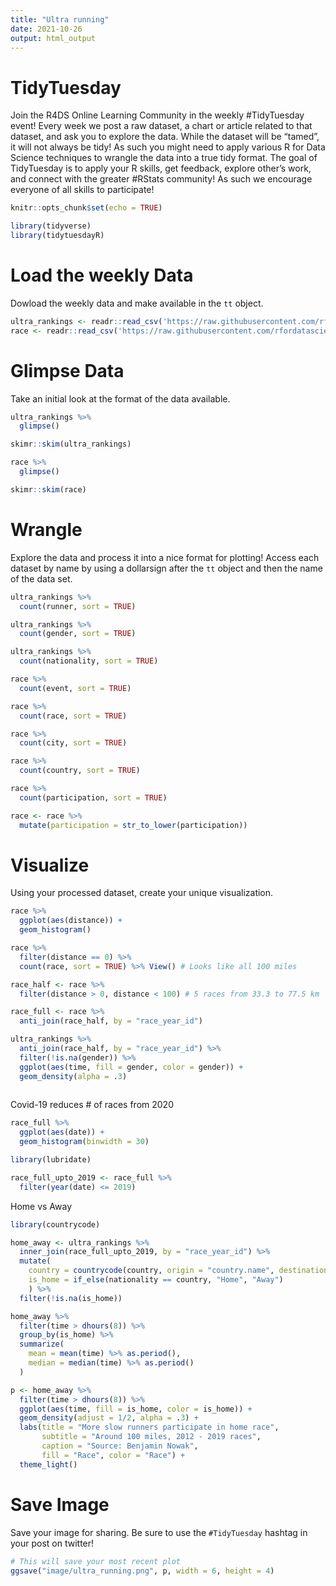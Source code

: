 ```yaml
---
title: "Ultra running"
date: 2021-10-26
output: html_output
---
```


# TidyTuesday

Join the R4DS Online Learning Community in the weekly #TidyTuesday event!
Every week we post a raw dataset, a chart or article related to that dataset, and ask you to explore the data.
While the dataset will be “tamed”, it will not always be tidy! As such you might need to apply various R for Data Science techniques to wrangle the data into a true tidy format.
The goal of TidyTuesday is to apply your R skills, get feedback, explore other’s work, and connect with the greater #RStats community!
As such we encourage everyone of all skills to participate!

```r

knitr::opts_chunk$set(echo = TRUE)

library(tidyverse)
library(tidytuesdayR)

```

# Load the weekly Data

Dowload the weekly data and make available in the `tt` object.

```r

ultra_rankings <- readr::read_csv('https://raw.githubusercontent.com/rfordatascience/tidytuesday/master/data/2021/2021-10-26/ultra_rankings.csv')
race <- readr::read_csv('https://raw.githubusercontent.com/rfordatascience/tidytuesday/master/data/2021/2021-10-26/race.csv')


```



# Glimpse Data

Take an initial look at the format of the data available.

```r

ultra_rankings %>% 
  glimpse()

skimr::skim(ultra_rankings)

race %>% 
  glimpse()

skimr::skim(race)
```

# Wrangle

Explore the data and process it into a nice format for plotting! Access each dataset by name by using a dollarsign after the `tt` object and then the name of the data set.

```r

ultra_rankings %>% 
  count(runner, sort = TRUE)

ultra_rankings %>% 
  count(gender, sort = TRUE)

ultra_rankings %>% 
  count(nationality, sort = TRUE)

race %>% 
  count(event, sort = TRUE)

race %>% 
  count(race, sort = TRUE)

race %>% 
  count(city, sort = TRUE)

race %>% 
  count(country, sort = TRUE)

race %>% 
  count(participation, sort = TRUE)

race <- race %>% 
  mutate(participation = str_to_lower(participation))

```


# Visualize

Using your processed dataset, create your unique visualization.

```r

race %>% 
  ggplot(aes(distance)) +
  geom_histogram()

race %>% 
  filter(distance == 0) %>% 
  count(race, sort = TRUE) %>% View() # Looks like all 100 miles

race_half <- race %>% 
  filter(distance > 0, distance < 100) # 5 races from 33.3 to 77.5 km

race_full <- race %>% 
  anti_join(race_half, by = "race_year_id")

ultra_rankings %>% 
  anti_join(race_half, by = "race_year_id") %>% 
  filter(!is.na(gender)) %>% 
  ggplot(aes(time, fill = gender, color = gender)) +
  geom_density(alpha = .3)
  
```

Covid-19 reduces # of races from 2020

```r

race_full %>% 
  ggplot(aes(date)) +
  geom_histogram(binwidth = 30)

library(lubridate)

race_full_upto_2019 <- race_full %>% 
  filter(year(date) <= 2019)

```

Home vs Away

```r

library(countrycode)

home_away <- ultra_rankings %>% 
  inner_join(race_full_upto_2019, by = "race_year_id") %>% 
  mutate(
    country = countrycode(country, origin = "country.name", destination = "iso3c"),
    is_home = if_else(nationality == country, "Home", "Away")
    ) %>% 
  filter(!is.na(is_home))

home_away %>% 
  filter(time > dhours(8)) %>% 
  group_by(is_home) %>% 
  summarize(
    mean = mean(time) %>% as.period(),
    median = median(time) %>% as.period()
  )

p <- home_away %>% 
  filter(time > dhours(8)) %>% 
  ggplot(aes(time, fill = is_home, color = is_home)) +
  geom_density(adjust = 1/2, alpha = .3) +
  labs(title = "More slow runners participate in home race",
       subtitle = "Around 100 miles, 2012 - 2019 races",
       caption = "Source: Benjamin Nowak",
       fill = "Race", color = "Race") +
  theme_light()

```


# Save Image

Save your image for sharing. Be sure to use the `#TidyTuesday` hashtag in your post on twitter! 

```r

# This will save your most recent plot
ggsave("image/ultra_running.png", p, width = 6, height = 4)

```
